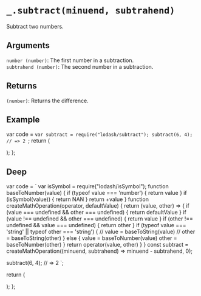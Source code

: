 # `_.subtract(minuend, subtrahend)`

Subtract two numbers.

## Arguments

`number (number)`: The first number in a subtraction.  
`subtrahend (number)`: The second number in a subtraction.

## Returns

`(number)`: Returns the difference.

## Example


  var code = `var subtract = require("lodash/subtract");
subtract(6, 4);
// => 2
`;
  return (
    <div>
      <Embed source={code} />
    </div>
  );
};

<Demo />

## Deep

  var code = `
var isSymbol = require("lodash/isSymbol");
function baseToNumber(value) {
  if (typeof value === 'number') {
    return value
  }
  if (isSymbol(value)) {
    return NAN
  }
  return +value
} 
function createMathOperation(operator, defaultValue) {
  return (value, other) => {
    if (value === undefined && other === undefined) {
      return defaultValue
    }
    if (value !== undefined && other === undefined) {
      return value
    }
    if (other !== undefined && value === undefined) {
      return other
    }
    if (typeof value === 'string' || typeof other === 'string') {
      // value = baseToString(value)
      // other = baseToString(other)
    }
    else {
      value = baseToNumber(value)
      other = baseToNumber(other)
    }
    return operator(value, other)
  }
}
const subtract = createMathOperation((minuend, subtrahend) => minuend - subtrahend, 0);

subtract(6, 4);
// => 2
`;

return (

<div>
  <Embed source={code} />
</div>
); 
};

<DeepDemo />
